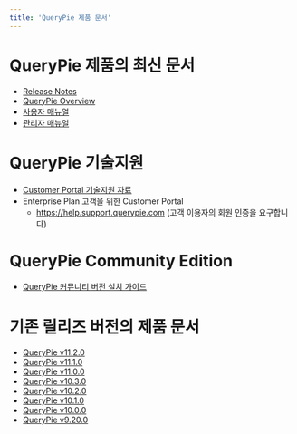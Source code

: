 ```yaml
---
title: 'QueryPie 제품 문서'
---
```


# QueryPie 제품의 최신 문서

* [Release Notes](release-notes)
* [QueryPie Overview](querypie-overview)
* [사용자 매뉴얼](user-manual)
* [관리자 매뉴얼](administrator-manual)

# QueryPie 기술지원

* [Customer Portal 기술지원 자료](https://querypie.atlassian.net/wiki/spaces/QCP/overview)
* Enterprise Plan 고객을 위한 Customer Portal
  * https://help.support.querypie.com (고객 이용자의 회원 인증을 요구합니다)

# QueryPie Community Edition

* [QueryPie 커뮤니티 버전 설치 가이드](https://www.querypie.com/ko/resources/learn/documentation/querypie-install-guide)

# 기존 릴리즈 버전의 제품 문서

* [QueryPie v11.2.0](/ko/querypie-manual/11.2.0)
* [QueryPie v11.1.0](/ko/querypie-manual/11.1.0)
* [QueryPie v11.0.0](/ko/querypie-manual/11.0.0)
* [QueryPie v10.3.0](/ko/querypie-manual/10.3.0)
* [QueryPie v10.2.0](/ko/querypie-manual/10.2.0)
* [QueryPie v10.1.0](/ko/querypie-manual/10.1.0)
* [QueryPie v10.0.0](/ko/querypie-manual/10.0.0)
* [QueryPie v9.20.0](/ko/querypie/9.20.0)
